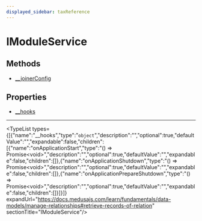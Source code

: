 ```yaml
---
displayed_sidebar: taxReference
---
```



# IModuleService

## Methods

- [\_\_joinerConfig](../../IModuleService/methods/tax.IModuleService.__joinerConfig/page.mdx)

## Properties

- [\_\_hooks](page.mdx#__hooks)

___

<TypeList types={[{"name":"__hooks","type":"`object`","description":"","optional":true,"defaultValue":"","expandable":false,"children":[{"name":"onApplicationStart","type":"() => Promise&#60;void&#62;","description":"","optional":true,"defaultValue":"","expandable":false,"children":[]},{"name":"onApplicationShutdown","type":"() => Promise&#60;void&#62;","description":"","optional":true,"defaultValue":"","expandable":false,"children":[]},{"name":"onApplicationPrepareShutdown","type":"() => Promise&#60;void&#62;","description":"","optional":true,"defaultValue":"","expandable":false,"children":[]}]}]} expandUrl="https://docs.medusajs.com/learn/fundamentals/data-models/manage-relationships#retrieve-records-of-relation" sectionTitle="IModuleService"/>
